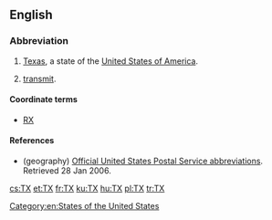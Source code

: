 {{also|tx|TX}}
==English==
{{wikipedia}}

===Abbreviation===
{{rfc-header|Abbreviation}}
{{head|en|abbreviation}}

# {{label|en|geography}} [[Texas]], a state of the [[United States of America]].
# {{label|en|electronics}} [[transmit]].

====Coordinate terms====
* {{sense|transmit}} [[RX]] {{gloss|[[receive]]}}

====References====
* (geography) [http://www.usps.com/ncsc/lookups/abbreviations.html Official United States Postal Service abbreviations]. Retrieved 28 Jan 2006.

[[Category:en:States of the United States]]

[[cs:TX]]
[[et:TX]]
[[fr:TX]]
[[ku:TX]]
[[hu:TX]]
[[pl:TX]]
[[tr:TX]]